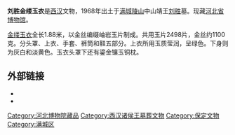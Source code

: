 {{禁止出国(境)展览文物 
|图片=Jade burial suit of Liu Sheng.jpg
|名称=刘胜金缕玉衣
|时代=[[西汉|西汉]]
|出土=[[河北省|河北省]][[保定市|保定市]][[满城区|满城区]]（1968年）
|现藏=[[河北省博物馆|河北省博物馆]]
|登录=2002年
}}

'''刘胜金缕玉衣'''是[[西汉|西汉]]文物，1968年出土于[[满城县|满城]][[满城汉墓|陵山]]中山靖王[[劉勝_(西漢)|刘胜]]墓。现藏[[河北省博物馆|河北省博物馆]]。

[[金缕玉衣|金缕玉衣]]全长1.88米，以金丝编缀岫岩玉片制成。共用玉片2498片，金丝约1100克。分头罩、上衣、手套、裤筒和鞋五部分。上衣所用玉质莹润，呈绿色。下身则为灰白和淡黄色。玉衣头罩下还有鎏金镶玉铜枕。

==外部链接==
*{{zh}}{{cite web |url=http://www.hebeimuseum.org/contents/176/967.html |title=刘胜金缕玉衣 |publisher=河北省博物馆 |date= |accessdate=2018-01-11 |archive-date=2018-01-13 |archive-url=https://web.archive.org/web/20180113092942/http://www.hebeimuseum.org/contents/176/967.html |dead-url=no }}
*{{cite web| url=http://www.wenbao.net/html/whyichan/64th/64SHOU.htm| title=首批一级文物禁止出国（境）展览| website=中国历史文化遗产保护网| access-date=2018年1月11日| archive-date=2009年8月4日| archive-url=https://web.archive.org/web/20090804234520/http://www.wenbao.net/html/whyichan/64th/64SHOU.htm| dead-url=no}}
{{禁止出境展览文物索引}}
[[Category:河北博物院藏品|Category:河北博物院藏品]]
[[Category:西汉诸侯王墓葬文物|Category:西汉诸侯王墓葬文物]]
[[Category:保定文物|Category:保定文物]]
[[Category:满城区|Category:满城区]]